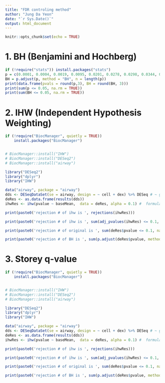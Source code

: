 ```yaml
---
title: "FDR controling method"
author: "Jung Da Yeon"
date: "`r Sys.Date()`"
output: html_document
---
```


```r
knitr::opts_chunk$set(echo = TRUE)
```

# 1. BH (Benjamini and Hochberg)

```r
if (!require("stats")) install.packages("stats")
p = c(0.0001, 0.0004, 0.0019, 0.0095, 0.0201, 0.0278, 0.0298, 0.0344, 0.0459, 0.3240, 0.4262, 0.5719, 0.6528, 0.7590, 1.000)
BH = p.adjust(p, method = "BH", n = length(p))
print(data.frame(pvals = round(p,3), BH = round(BH, 3)))
print(sum(p <= 0.05, na.rm = TRUE))
print(sum(BH <= 0.05, na.rm = TRUE))
```

# 2. IHW (Independent Hypothesis Weighting)

```r
if (!require("BiocManager", quietly = TRUE))
    install.packages("BiocManager")


# BiocManager::install("IHW")
# BiocManager::install("DESeq2")
# BiocManager::install("airway")

library("DESeq2")
library("dplyr")
library("IHW")

data("airway", package = "airway")
dds <- DESeqDataSet(se = airway, design = ~ cell + dex) %>% DESeq # ~ group + condition
deRes <- as.data.frame(results(dds))
ihwRes <- ihw(pvalue ~ baseMean,  data = deRes, alpha = 0.1) # 	formula, specified in the form pvalue~covariate

print(paste0('rejection # of ihw is ', rejections(ihwRes)))

print(paste0('rejection # of ihw is ', sum(adj_pvalues(ihwRes) <= 0.1, na.rm = TRUE), ', too'))

print(paste0('rejection # of original is ', sum(deRes$pvalue <= 0.1, na.rm = TRUE)))

print(paste0('rejection # of BH is ', sum(p.adjust(deRes$pvalue, method="BH", n = length(deRes$pvalue)) <= 0.1, na.rm = TRUE)))
```


# 3. Storey q-value

```r
if (!require("BiocManager", quietly = TRUE))
    install.packages("BiocManager")


# BiocManager::install("IHW")
# BiocManager::install("DESeq2")
# BiocManager::install("airway")

library("DESeq2")
library("dplyr")
library("IHW")

data("airway", package = "airway")
dds <- DESeqDataSet(se = airway, design = ~ cell + dex) %>% DESeq # ~ group + condition
deRes <- as.data.frame(results(dds))
ihwRes <- ihw(pvalue ~ baseMean,  data = deRes, alpha = 0.1) # 	formula, specified in the form pvalue~covariate

print(paste0('rejection # of ihw is ', rejections(ihwRes)))

print(paste0('rejection # of ihw is ', sum(adj_pvalues(ihwRes) <= 0.1, na.rm = TRUE), ', too'))

print(paste0('rejection # of original is ', sum(deRes$pvalue <= 0.1, na.rm = TRUE)))

print(paste0('rejection # of BH is ', sum(p.adjust(deRes$pvalue, method="BH", n = length(deRes$pvalue)) <= 0.1, na.rm = TRUE)))
```